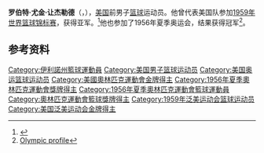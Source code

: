 {{Infobox basketball biography
| name            = 罗伯特·让杰勒德<br />Robert Jeangerard
| image           = 
| caption         = 
| position        = [[籃球位置|前锋]]
| height_ft       = 6
| height_in       = 3
| weight_lb       = 190
| number          = 
| birth_date      = {{Birth date|mf=yes|1933|6|20}}
| birth_place     ={{USA}}[[伊利诺伊州|伊利诺伊州]] [[埃文斯顿_(伊利诺伊州)|埃文斯顿]]
| death_date     = {{Death date and age|2014|7|5|1933|6|20}}
| death_place     = {{USA}}[[加利福尼亚州|加利福尼亚州]][[贝尔蒙特_(加利福尼亚州)|贝尔蒙特]]
| nationality     = {{USA}}
| high_school     = {{tsl|en|New Trier High School||New Trier}} ([[溫內特卡|溫內特卡]])
| college         = {{tsl|en|Colorado Buffaloes men's basketball||Colorado}} (1953–1955)
| draft_year      = 1955
| career_start    = 
| career_end      = 
| years1          = 
| team1           = 
| highlights      = 
|medaltemplates=
{{MedalSport | 男子[[篮球|篮球]]}}
{{MedalCountry | {{USA}} }}
{{MedalOlympics}} 
{{MedalGold| [[1956年夏季奥林匹克运动会|1956 墨尔本]] | [[1956年夏季奥林匹克运动会篮球比赛|队际]]}}
{{MedalCompetition|[[泛美運動會|泛美運動會]]}}
{{MedalGold  | {{tsl|en|1959 Pan American Games||1959 芝加哥}} |{{tsl|en|Basketball at the 1959 Pan American Games||队际}}}}
}} 
'''罗伯特·尤金·让杰勒德'''（{{lang-en|Robert Eugene Jeangerard}}，{{bd|1933年|6月20日|2014年|7月5日|catIdx=Jeangerard}}），[[美国|美国]]前男子[[篮球|篮球]]运动员。他曾代表美国队参加[[1959年世界篮球锦标赛|1959年世界篮球锦标赛]]，获得亚军。<ref>{{cite web|title=Former Hoops Star Bob Jeangerard Passes Away |work=CUBuffs |date=2014-07-22|url=http://www.cubuffs.com/ViewArticle.dbml?DB_OEM_ID=600&ATCLID=209600880 |accessdate=2016-12-10 |archiveurl=https://web.archive.org/web/20160303201438/http://www.cubuffs.com/ViewArticle.dbml?DB_OEM_ID=600&ATCLID=209600880 |archivedate=2016-03-03 }}</ref>他也参加了1956年夏季奥运会，结果获得冠军<ref>[https://web.archive.org/web/20200418054716/https://www.sports-reference.com/olympics/athletes/je/bob-jeangerard-1.html Olympic profile]</ref>。

== 参考资料 ==
{{reflist}}

{{美国人物小作品}}
{{1956年夏季奥运会美国男子篮球阵容}}
{{1959年男篮世锦赛美国队阵容}}

{{Authority control}}
{{DEFAULTSORT:Jeangerard}}
[[Category:伊利諾州籃球運動員|Category:伊利諾州籃球運動員]]
[[Category:美国男子篮球运动员|Category:美国男子篮球运动员]]
[[Category:美国奥运篮球运动员|Category:美国奥运篮球运动员]]
[[Category:美國奧林匹克運動會金牌得主|Category:美國奧林匹克運動會金牌得主]]
[[Category:1956年夏季奧林匹克運動會獎牌得主|Category:1956年夏季奧林匹克運動會獎牌得主]]
[[Category:1956年夏季奧林匹克運動會籃球運動員|Category:1956年夏季奧林匹克運動會籃球運動員]]
[[Category:奧林匹克運動會籃球獎牌得主|Category:奧林匹克運動會籃球獎牌得主]]
[[Category:1959年泛美运动会篮球运动员|Category:1959年泛美运动会篮球运动员]]
[[Category:美国泛美运动会金牌得主|Category:美国泛美运动会金牌得主]]